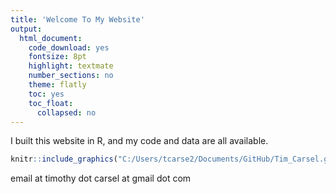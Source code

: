 ```yaml
---
title: 'Welcome To My Website'
output:
  html_document:
    code_download: yes
    fontsize: 8pt
    highlight: textmate
    number_sections: no
    theme: flatly
    toc: yes
    toc_float:
      collapsed: no
---
```


I built this website in R, and my code and data are all available.



```r
knitr::include_graphics("C:/Users/tcarse2/Documents/GitHub/Tim_Carsel.github.io/Head Shot2.jpg")
```


email at timothy dot carsel at gmail dot com